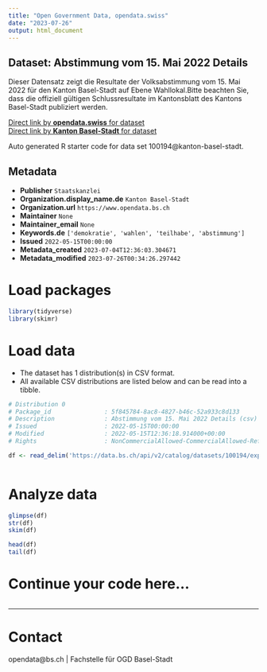 ```yaml
---
title: "Open Government Data, opendata.swiss"
date: "2023-07-26"
output: html_document
---
```


## Dataset: Abstimmung vom 15. Mai 2022 Details

Dieser Datensatz zeigt die Resultate der Volksabstimmung vom 15. Mai 2022 für den Kanton Basel-Stadt auf Ebene Wahllokal.Bitte beachten Sie, dass die offiziell gültigen Schlussresultate im Kantonsblatt des Kantons Basel-Stadt publiziert werden. 

[Direct link by **opendata.swiss** for dataset](https://opendata.swiss/de/dataset/abstimmung-vom-15-mai-2022-details)<br>
[Direct link by **Kanton Basel-Stadt** for dataset](https://data.bs.ch/explore/dataset/100194/)

Auto generated R starter code for data set 100194@kanton-basel-stadt.

## Metadata

- **Publisher** `Staatskanzlei`
- **Organization.display_name.de** `Kanton Basel-Stadt`
- **Organization.url** `https://www.opendata.bs.ch`
- **Maintainer** `None`
- **Maintainer_email** `None`
- **Keywords.de** `['demokratie', 'wahlen', 'teilhabe', 'abstimmung']`
- **Issued** `2022-05-15T00:00:00`
- **Metadata_created** `2023-07-04T12:36:03.304671`
- **Metadata_modified** `2023-07-26T00:34:26.297442`


# Load packages

```r

library(tidyverse)
library(skimr)

```

# Load data

-   The dataset has 1 distribution(s) in CSV format.
-   All available CSV distributions are listed below and can be read into a tibble.

```r

# Distribution 0
# Package_id               : 5f845784-8ac8-4827-b46c-52a933c8d133
# Description              : Abstimmung vom 15. Mai 2022 Details (csv)
# Issued                   : 2022-05-15T00:00:00
# Modified                 : 2022-05-15T12:36:18.914000+00:00
# Rights                   : NonCommercialAllowed-CommercialAllowed-ReferenceRequired

df <- read_delim('https://data.bs.ch/api/v2/catalog/datasets/100194/exports/csv')



```

# Analyze data

```r

glimpse(df)
str(df)
skim(df)

head(df)
tail(df)

```

# Continue your code here...

```r

```

------------------------------------------------------------------------

# Contact

opendata@bs.ch | Fachstelle für OGD Basel-Stadt
